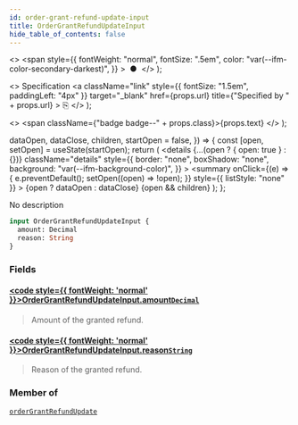 ```yaml
---
id: order-grant-refund-update-input
title: OrderGrantRefundUpdateInput
hide_table_of_contents: false
---
```


  <>
    <span
      style={{
        fontWeight: "normal",
        fontSize: ".5em",
        color: "var(--ifm-color-secondary-darkest)",
      }}
    >
      &nbsp;●&nbsp;
    </span>
  </>
);

  <>
    Specification
    <a
      className="link"
      style={{ fontSize: "1.5em", paddingLeft: "4px" }}
      target="\_blank"
      href={props.url}
      title={"Specified by " + props.url}
    >
      ⎘
    </a>
  </>
);

  <>
    <span className={"badge badge--" + props.class}>{props.text}</span>
  </>
);


  dataOpen,
  dataClose,
  children,
  startOpen = false,
}) => {
  const [open, setOpen] = useState(startOpen);
  return (
    <details
      {...(open ? { open: true } : {})}
      className="details"
      style={{
        border: "none",
        boxShadow: "none",
        background: "var(--ifm-background-color)",
      }}
    >
      <summary
        onClick={(e) => {
          e.preventDefault();
          setOpen((open) => !open);
        }}
        style={{ listStyle: "none" }}
      >
        {open ? dataOpen : dataClose}
      </summary>
      {open && children}
    </details>
  );
};

No description

```graphql
input OrderGrantRefundUpdateInput {
  amount: Decimal
  reason: String
}
```

### Fields

#### [<code style={{ fontWeight: 'normal' }}>OrderGrantRefundUpdateInput.<b>amount</b></code>](#)<Bullet />[`Decimal`](../../../api-reference/miscellaneous/scalars/decimal) <Badge class="secondary" text="scalar"/>

> Amount of the granted refund.

#### [<code style={{ fontWeight: 'normal' }}>OrderGrantRefundUpdateInput.<b>reason</b></code>](#)<Bullet />[`String`](../../../api-reference/miscellaneous/scalars/string) <Badge class="secondary" text="scalar"/>

> Reason of the granted refund.

### Member of

[`orderGrantRefundUpdate`](../../../api-reference/orders/mutations/order-grant-refund-update) <Badge class="secondary" text="mutation"/>
